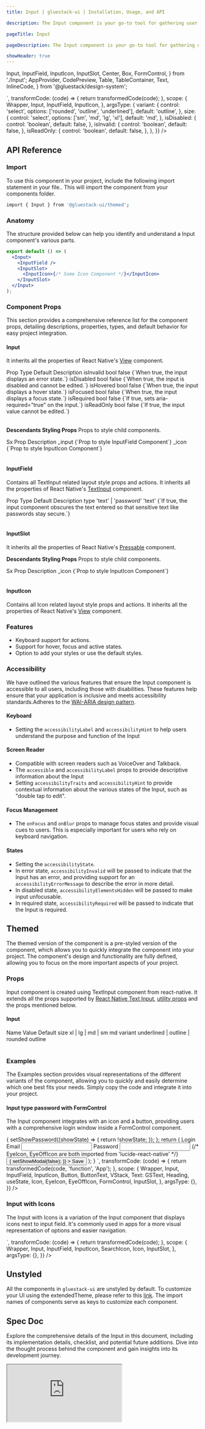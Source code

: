 ```yaml
---
title: Input | gluestack-ui | Installation, Usage, and API

description: The Input component is your go-to tool for gathering user input in a sleek and user-friendly text field. Whether you're designing a simple login form or a complex search feature, this component has got you covered.

pageTitle: Input

pageDescription: The Input component is your go-to tool for gathering user input in a sleek and user-friendly text field. Whether you're designing a simple login form or a complex search feature, this component has got you covered.

showHeader: true
---
```



<Meta title="components/Forms/Input" />

  Input,
  InputField,
  InputIcon,
  InputSlot,
  Center,
  Box,
  FormControl,
} from './Input';
  AppProvider,
  CodePreview,
  Table,
  TableContainer,
  Text,
  InlineCode,
} from '@gluestack/design-system';


<AppProvider>
  <CodePreview
    showComponentRenderer={true}
    showArgsController={true}
    metaData={{
      code: `
        <Input {...props}>
          <InputField
              placeholder='Enter Text here'
          />
        </Input>
      `,
      transformCode: (code) => {
        return transformedCode(code);
      },
      scope: {
        Wrapper,
        Input,
        InputField,
        InputIcon,
      },
      argsType: {
        variant: {
          control: 'select',
          options: ['rounded', 'outline', 'underlined'],
          default: 'outline',
        },
        size: {
          control: 'select',
          options: ['sm', 'md', 'lg', 'xl'],
          default: 'md',
        },
        isDisabled: {
          control: 'boolean',
          default: false,
        },
        isInvalid: {
          control: 'boolean',
          default: false,
        },
        isReadOnly: {
          control: 'boolean',
          default: false,
        },
      },
    }}
  />
</AppProvider>

<br />

## API Reference

### Import

To use this component in your project, include the following import statement in your file.. This will import the component from your components folder.

```bash
import { Input } from '@gluestack-ui/themed';
```

### Anatomy

The structure provided below can help you identify and understand a Input component's various parts.

```jsx
export default () => (
  <Input>
    <InputField />
    <InputSlot>
      <InputIcon>{/* Some Icon Component */}</InputIcon>
    </InputSlot>
  </Input>
);
```

### Component Props

This section provides a comprehensive reference list for the component props, detailing descriptions, properties, types, and default behavior for easy project integration.

#### Input

It inherits all the properties of React Native's [View](https://reactnative.dev/docs/view) component.

<AppProvider>
  <TableContainer>
    <Table>
      <Table.THead>
        <Table.TR>
          <Table.TH>
            <Table.TText>Prop</Table.TText>
          </Table.TH>
          <Table.TH>
            <Table.TText>Type</Table.TText>
          </Table.TH>
          <Table.TH>
            <Table.TText>Default</Table.TText>
          </Table.TH>
          <Table.TH>
            <Table.TText>Description</Table.TText>
          </Table.TH>
        </Table.TR>
      </Table.THead>
      <Table.TBody>
        <Table.TR>
          <Table.TD>
            <Table.TText>
              <InlineCode>isInvalid</InlineCode>
            </Table.TText>
          </Table.TD>
          <Table.TD>
            <Table.TText>bool</Table.TText>
          </Table.TD>
          <Table.TD>
            <Table.TText>false</Table.TText>
          </Table.TD>
          <Table.TD>
            <Table.TText>{`When true, the input displays an error state.`}</Table.TText>
          </Table.TD>
        </Table.TR>
        <Table.TR>
          <Table.TD>
            <Table.TText>
              <InlineCode>isDisabled</InlineCode>
            </Table.TText>
          </Table.TD>
          <Table.TD>
            <Table.TText>bool</Table.TText>
          </Table.TD>
          <Table.TD>
            <Table.TText>false</Table.TText>
          </Table.TD>
          <Table.TD>
            <Table.TText>{`When true, the input is disabled and cannot be edited.`}</Table.TText>
          </Table.TD>
        </Table.TR>
        <Table.TR>
          <Table.TD>
            <Table.TText>
              <InlineCode>isHovered</InlineCode>
            </Table.TText>
          </Table.TD>
          <Table.TD>
            <Table.TText>bool</Table.TText>
          </Table.TD>
          <Table.TD>
            <Table.TText>false</Table.TText>
          </Table.TD>
          <Table.TD>
            <Table.TText>{`When true, the input displays a hover state.`}</Table.TText>
          </Table.TD>
        </Table.TR>
        <Table.TR>
          <Table.TD>
            <Table.TText>
              <InlineCode>isFocused</InlineCode>
            </Table.TText>
          </Table.TD>
          <Table.TD>
            <Table.TText>bool</Table.TText>
          </Table.TD>
          <Table.TD>
            <Table.TText>false</Table.TText>
          </Table.TD>
          <Table.TD>
            <Table.TText>{`When true, the input displays a focus state.`}</Table.TText>
          </Table.TD>
        </Table.TR>
        <Table.TR>
          <Table.TD>
            <Table.TText>
              <InlineCode>isRequired</InlineCode>
            </Table.TText>
          </Table.TD>
          <Table.TD>
            <Table.TText>bool</Table.TText>
          </Table.TD>
          <Table.TD>
            <Table.TText>false</Table.TText>
          </Table.TD>
          <Table.TD>
            <Table.TText>{`If true, sets aria-required="true" on the input.`}</Table.TText>
          </Table.TD>
        </Table.TR>
        <Table.TR>
          <Table.TD>
            <Table.TText>
              <InlineCode>isReadOnly</InlineCode>
            </Table.TText>
          </Table.TD>
          <Table.TD>
            <Table.TText>bool</Table.TText>
          </Table.TD>
          <Table.TD>
            <Table.TText>false</Table.TText>
          </Table.TD>
          <Table.TD>
            <Table.TText>{`If true, the input value cannot be edited.`}</Table.TText>
          </Table.TD>
        </Table.TR>
      </Table.TBody>
    </Table>
  </TableContainer>
</AppProvider>

**Descendants Styling Props**
Props to style child components.

<AppProvider>
  <TableContainer>
    <Table>
      <Table.THead>
        <Table.TR>
          <Table.TH>
            <Table.TText>Sx Prop</Table.TText>
          </Table.TH>
          <Table.TH>
            <Table.TText>Description</Table.TText>
          </Table.TH>
        </Table.TR>
      </Table.THead>
      <Table.TBody>
        <Table.TR>
          <Table.TD>
            <Table.TText>
              <InlineCode>_input</InlineCode>
            </Table.TText>
          </Table.TD>
          <Table.TD>
            <Table.TText>{`Prop to style InputField Component`}</Table.TText>
          </Table.TD>
        </Table.TR>
        <Table.TR>
          <Table.TD>
            <Table.TText>
              <InlineCode>_icon</InlineCode>
            </Table.TText>
          </Table.TD>
          <Table.TD>
            <Table.TText>{`Prop to style InputIcon Component`}</Table.TText>
          </Table.TD>
        </Table.TR>
      </Table.TBody>
    </Table>
  </TableContainer>
</AppProvider>

#### InputField

Contains all TextInput related layout style props and actions.
It inherits all the properties of React Native's [TextInput](https://reactnative.dev/docs/textInput#props) component.

<AppProvider>
  <TableContainer>
    <Table>
      <Table.THead>
        <Table.TR>
          <Table.TH>
            <Table.TText>Prop</Table.TText>
          </Table.TH>
          <Table.TH>
            <Table.TText>Type</Table.TText>
          </Table.TH>
          <Table.TH>
            <Table.TText>Default</Table.TText>
          </Table.TH>
          <Table.TH>
            <Table.TText>Description</Table.TText>
          </Table.TH>
        </Table.TR>
      </Table.THead>
      <Table.TBody>
        <Table.TR>
          <Table.TD>
            <Table.TText>
              <InlineCode>type</InlineCode>
            </Table.TText>
          </Table.TD>
          <Table.TD>
            <Table.TText> 'text' | 'password'</Table.TText>
          </Table.TD>
          <Table.TD>
            <Table.TText>'text'</Table.TText>
          </Table.TD>
          <Table.TD>
            <Table.TText>{`If true, the input component obscures the text entered so that sensitive text like passwords stay secure.`}</Table.TText>
          </Table.TD>
        </Table.TR>
      </Table.TBody>
    </Table>
  </TableContainer>
</AppProvider>

#### InputSlot

It inherits all the properties of React Native's [Pressable](https://reactnative.dev/docs/pressable) component.

**Descendants Styling Props**
Props to style child components.

<AppProvider>
  <TableContainer>
    <Table>
      <Table.THead>
        <Table.TR>
          <Table.TH>
            <Table.TText>Sx Prop</Table.TText>
          </Table.TH>
          <Table.TH>
            <Table.TText>Description</Table.TText>
          </Table.TH>
        </Table.TR>
      </Table.THead>
      <Table.TBody>
        <Table.TR>
          <Table.TD>
            <Table.TText>
              <InlineCode>_icon</InlineCode>
            </Table.TText>
          </Table.TD>
          <Table.TD>
            <Table.TText>{`Prop to style InputIcon Component`}</Table.TText>
          </Table.TD>
        </Table.TR>
      </Table.TBody>
    </Table>
  </TableContainer>
</AppProvider>

#### InputIcon

Contains all Icon related layout style props and actions. It inherits all the properties of React Native's [View](https://reactnative.dev/docs/view) component.

### Features

- Keyboard support for actions.
- Support for hover, focus and active states.
- Option to add your styles or use the default styles.

### Accessibility

We have outlined the various features that ensure the Input component is accessible to all users, including those with disabilities. These features help ensure that your application is inclusive and meets accessibility standards.Adheres to the [WAI-ARIA design pattern](https://www.w3.org/TR/wai-aria-1.2/#textbox).

#### Keyboard

- Setting the `accessibilityLabel` and `accessibilityHint` to help users understand the purpose and function of the Input

#### Screen Reader

- Compatible with screen readers such as VoiceOver and Talkback.
- The `accessible` and `accessibilityLabel` props to provide descriptive information about the Input
- Setting `accessibilityTraits` and `accessibilityHint` to provide contextual information about the various states of the Input, such as "double tap to edit".

#### Focus Management

- The `onFocus` and `onBlur` props to manage focus states and provide visual cues to users. This is especially important for users who rely on keyboard navigation.

#### States

- Setting the `accessibilityState`.
- In error state, `accessibilityInvalid` will be passed to indicate that the Input has an error, and providing support for an `accessibilityErrorMessage` to describe the error in more detail.
- In disabled state, `accessibilityElementsHidden` will be passed to make input unfocusable.
- In required state, `accessibilityRequired` will be passed to indicate that the Input is required.

## Themed

The themed version of the component is a pre-styled version of the component, which allows you to quickly integrate the component into your project. The component's design and functionality are fully defined, allowing you to focus on the more important aspects of your project.

### Props

Input component is created using TextInput component from react-native. It extends all the props supported by [React Native Text Input](https://reactnative.dev/docs/textinput#props), [utility props](/ui/docs/styling/utility-and-sx-props) and the props mentioned below.

#### Input

<AppProvider>
  <TableContainer>
    <Table>
      <Table.THead>
        <Table.TR>
          <Table.TH>
            <Table.TText>Name</Table.TText>
          </Table.TH>
          <Table.TH>
            <Table.TText>Value</Table.TText>
          </Table.TH>
          <Table.TH>
            <Table.TText>Default</Table.TText>
          </Table.TH>
        </Table.TR>
      </Table.THead>
      <Table.TBody>
        <Table.TR>
          <Table.TD>
            <Table.TText>
              <InlineCode>size</InlineCode>
            </Table.TText>
          </Table.TD>
          <Table.TD>
            <Table.TText>xl | lg | md | sm</Table.TText>
          </Table.TD>
          <Table.TD>
            <Table.TText>md</Table.TText>
          </Table.TD>
        </Table.TR>
        <Table.TR>
          <Table.TD>
            <Table.TText>
              <InlineCode>variant</InlineCode>
            </Table.TText>
          </Table.TD>
          <Table.TD>
            <Table.TText>underlined | outline | rounded</Table.TText>
          </Table.TD>
          <Table.TD>
            <Table.TText>outline</Table.TText>
          </Table.TD>
        </Table.TR>
      </Table.TBody>
    </Table>
  </TableContainer>
</AppProvider>

### Examples

The Examples section provides visual representations of the different variants of the component, allowing you to quickly and easily determine which one best fits your needs. Simply copy the code and integrate it into your project.

#### Input type password with FormControl

The Input component integrates with an icon and a button, providing users with a comprehensive login window inside a FormControl component.

<AppProvider>
  <CodePreview
    _rendererWrapper={{ py: '$8' }}
    showComponentRenderer={true}
    showArgsController={false}
    metaData={{
      code: `
        function App() {
          const [showPassword, setShowPassword] = useState(false);
          const handleState = () => {
            setShowPassword((showState) => {
              return !showState;
            });
          };
          return (
            <FormControl
              p='$4'
              borderWidth='$1'
              borderRadius='$lg'
              borderColor='$borderLight300'
              sx={{
                _dark:{
                  borderWidth:'$1', borderRadius:'$lg', borderColor:'$borderDark800'
                }
              }}
            >
              <VStack space='xl'>
                <Heading color='$text900' lineHeight='$md'>
                  Login
                </Heading>
                <VStack space='xs'>
                  <Text color='$text500' lineHeight='$xs'>
                    Email
                  </Text>
                  <Input>
                    <InputField
                      type="text"
                    />
                  </Input>
                </VStack>
                <VStack space='xs'>
                  <Text color='$text500' lineHeight='$xs'>
                    Password
                  </Text>
                  <Input textAlign='center'>
                    <InputField
                      type={showPassword ? 'text' : 'password'}
                    />
                    <InputSlot pr='$3' onPress={handleState}>
                      {/* EyeIcon, EyeOffIcon are both imported from 'lucide-react-native' */}
                      <InputIcon as={showPassword ? EyeIcon : EyeOffIcon}  color='$darkBlue500'/>
                    </InputSlot>
                  </Input>
                </VStack>
                <Button
                  ml='auto'
                  onPress={()=>{
                    setShowModal(false);
                  }}
                >
                  <ButtonText color='$white'>
                    Save
                  </ButtonText>
                </Button>
              </VStack>
            </FormControl>
          );
        }
      `,
      transformCode: (code) => {
        return transformedCode(code, 'function', 'App');
      },
      scope: {
        Wrapper,
        Input,
        InputField,
        InputIcon,
        Button,
        ButtonText,
        VStack,
        Text: GSText,
        Heading,
        useState,
        Icon,
        EyeIcon,
        EyeOffIcon,
        FormControl,
        InputSlot,
      },
      argsType: {},
    }}
  />
</AppProvider>

### Input with Icons

The Input with Icons is a variation of the Input component that displays icons next to input field. It's commonly used in apps for a more visual representation of options and easier navigation.

<AppProvider>
  <CodePreview
    showComponentRenderer={true}
    showArgsController={false}
    metaData={{
      code: `
        <Input>
          <InputSlot pl='$3'>
            <InputIcon as={SearchIcon}/>
          </InputSlot>
          <InputField
            placeholder="Search..."
          />
        </Input>
      `,
      transformCode: (code) => {
        return transformedCode(code);
      },
      scope: {
        Wrapper,
        Input,
        InputField,
        InputIcon,
        SearchIcon,
        Icon,
        InputSlot,
      },
      argsType: {},
    }}
/>

</AppProvider>

## Unstyled

All the components in `gluestack-ui` are unstyled by default. To customize your UI using the extendedTheme, please refer to this [link](https://gluestack.io/ui/docs/theme-configuration/customizing-theme). The import names of components serve as keys to customize each component.

<!--

### Customizing the Input

We have a function called `createInput` which can be used to create a custom Input component. This function takes in a configuration object which contains the styled components that you want to use for the Input You can refer [gluestack.io/style](/style/docs/getting-started/styled) on how to use styled components.

#### Usage

Default styling of all these components can be found in the `components/core/input` file. For reference, you can view the [source code](https://github.com/gluestack/gluestack-ui/blob/main/packages/themed/src/components/Input) of the styled `Input` components.

```jsx
// import the styles
import { Root, Input } from '../components/core/input/styled-components';

// import the createInput function
import { createInput } from '@gluestack-ui/input';

//import any icon
import { searchIcon } from '@gluestack/icons';

// Understanding the API
const InputField = createInput({
  Root,
  Input,
});

// Using the input component
export default () => (
  <Input>
    <InputSlot pl="$3">
      <InputIcon as={SearchIcon} />
    </InputSlot>
    <InputField placeholder="your text goes here..." />
  </Input>
);
```
-->

## Spec Doc

Explore the comprehensive details of the Input in this document, including its implementation details, checklist, and potential future additions. Dive into the thought process behind the component and gain insights into its development journey.

<iframe
  style={{
    borderRadius: '8px',
    border: ' 1px solid rgba(0, 0, 0, 0.1)',
    aspectRatio: 736 / 585,
  }}
  src="https://www.figma.com/embed?embed_host=share&url=https%3A%2F%2Fwww.figma.com%2Fproto%2FNcXOxqKbdnGsLQNex3H76u%2F%25C2%25A0%25F0%259F%2593%259Agluestack-UI-handbook%3Fpage-id%3D213%253A12091%26type%3Ddesign%26node-id%3D213-12092%26viewport%3D256%252C289%252C0.03%26t%3DYlY4Jjtl91JuXCZS-1%26scaling%3Dscale-down%26starting-point-node-id%3D213%253A12092%26mode%3Ddesign"
  allowFullScreen
></iframe>
